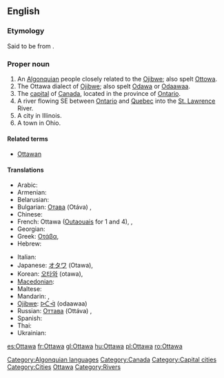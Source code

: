 {{wikipedia}}
==English==

===Etymology===
Said to be from {{etyl|oj}} {{term|odaawaa||traders}}.

===Proper noun===
{{en-proper noun}}

# An [[Algonquian]] people closely related to the [[Ojibwe]]; also spelt [[Ottowa]].
# The Ottawa dialect of [[Ojibwe]]; also spelt [[Odawa]] or [[odaawaa|Odaawaa]].
# The [[capital]] of [[Canada]], located in the province of [[Ontario]].
# A river flowing SE between [[Ontario]] and [[Quebec]] into the [[St. Lawrence]] River.
# A city in Illinois.
# A town in Ohio.

====Related terms====
* [[Ottawan]]

====Translations====
{{trans-top}}
* Arabic: {{t|ar|أوتاوا|f|tr='Utaawaa|sc=Arab}}
* Armenian: {{t|hy|Օտավա|tr=Otava|sc=Armn}}
* Belarusian: {{t|be|Атава|f|tr=Atáva|sc=Cyrl}}
* Bulgarian: [[Отава]] (Otáva) {{f}},  {{t|bg|Отава|f|tr=Otáva|sc=Cyrl}}
* Chinese: {{zh-tsp|渥太華|渥太华|Wòtàihuá}}
* French: Ottawa ([[Outaouais]] for 1 and 4),  {{t|fr|Ottawa|m}},  {{t|fr|Outaouais|m}}
* Georgian: {{t|ka|ოტავა|sc=Geor}}
* Greek: [[Οτάβα]],  {{t|el|Οτάβα|f|sc=Grek}}
* Hebrew: {{t|he|אוטווה|sc=Hebr}}
{{trans-mid}}
* Italian: {{t-|it|Ottawa}}
* Japanese: [[オタワ]] (Otawa),  {{t|ja|オタワ|tr=Otawa|sc=Jpan}}
* Korean: [[오타와]] (otawa),  {{t|ko|오타와|tr=Otawa|sc=Kore}}
* [[Macedonian]]: {{t|mk|Отава|f|tr=Otáva|sc=Cyrl}}
* Maltese: {{t-|mt|Ottawa|xs=Maltese}}
* Mandarin: {{t|zh|渥太華|sc=Hani}},  {{t|zh|渥太华|tr=Wòtàihuá|sc=Hani}}
* [[Ojibwe]]: [[odaawaa|ᐅᑖᐙ]] (odaawaa)
* Russian: [[Оттава]] (Ottáva) {{f}},  {{t|ru|Оттава|f|tr=Ottáva|sc=Cyrl}}
* Spanish: {{t+|es|Ottawa}}
* Thai: {{t|th|ออตตาวา|sc=Thai}}
* Ukrainian: {{t|uk|Оттава|f|tr=Ottáva|sc=Cyrl}}
{{trans-bottom}}

[[Category:Algonquian languages]]
[[Category:Canada]]
[[Category:Capital cities]]
[[Category:Cities]]
[[Category:Ojibwe language| Ottawa]]
[[Category:Rivers]]

[[es:Ottawa]]
[[fr:Ottawa]]
[[gl:Ottawa]]
[[hu:Ottawa]]
[[pl:Ottawa]]
[[ro:Ottawa]]